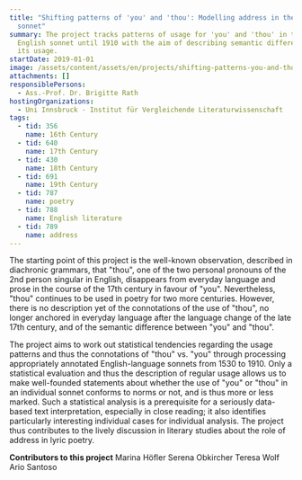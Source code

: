 ```yaml
---
title: "Shifting patterns of 'you' and 'thou': Modelling address in the English
  sonnet"
summary: The project tracks patterns of usage for 'you' and 'thou' in the
  English sonnet until 1910 with the aim of describing semantic differences in
  its usage.
startDate: 2019-01-01
image: /assets/content/assets/en/projects/shifting-patterns-you-and-thou-modelling-address-english-sonnet/rath_you_thou_diagramm.png
attachments: []
responsiblePersons:
  - Ass.-Prof. Dr. Brigitte Rath
hostingOrganizations:
  - Uni Innsbruck - Institut für Vergleichende Literaturwissenschaft
tags:
  - tid: 356
    name: 16th Century
  - tid: 640
    name: 17th Century
  - tid: 430
    name: 18th Century
  - tid: 691
    name: 19th Century
  - tid: 787
    name: poetry
  - tid: 788
    name: English literature
  - tid: 789
    name: address
---
```

The starting point of this project is the well-known observation, described in diachronic grammars, that "thou", one of the two personal pronouns of the 2nd person singular in English, disappears from everyday language and prose in the course of the 17th century in favour of "you". Nevertheless, "thou" continues to be used in poetry for two more centuries. However, there is no description yet of the connotations of the use of "thou", no longer anchored in everyday language after the language change of the late 17th century, and of the semantic difference between "you" and "thou".

The project aims to work out statistical tendencies regarding the usage patterns and thus the connotations of "thou" vs. "you" through processing appropriately annotated English-language sonnets from 1530 to 1910. Only a statistical evaluation and thus the description of regular usage allows us to make well-founded statements about whether the use of "you" or "thou" in an individual sonnet conforms to norms or not, and is thus more or less marked. Such a statistical analysis is a prerequisite for a seriously data-based text interpretation, especially in close reading; it also identifies particularly interesting individual cases for individual analysis. The project thus contributes to the lively discussion in literary studies about the role of address in lyric poetry.

**Contributors to this project**
Marina Höfler
Serena Obkircher
Teresa Wolf
Ario Santoso
